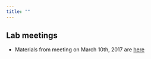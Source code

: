 ```yaml
---
title: ""
---
```


<!--

library(knitr)
rmarkdown::render_site("index.Rmd")# build webpage

# rmarkdown::render_site()# build webpage


Ideas
* Dissect abstracts and make a how to student angle?
    * [Neat link](https://bakercatherine.wordpress.com/2017/03/15/how-to-write-a-conference-abstract-a-five-part-plan-for-pitching-your-research-at-almost-anything/)
-->

## Lab meetings

* Materials from meeting on March 10th, 2017 are [here](2010310-lm.hmtl)